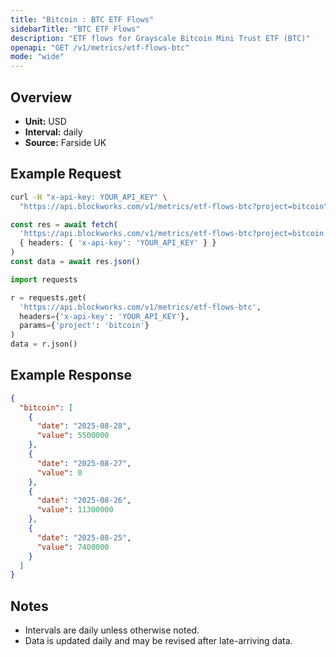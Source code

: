 ```yaml
---
title: "Bitcoin : BTC ETF Flows"
sidebarTitle: "BTC ETF Flows"
description: "ETF flows for Grayscale Bitcoin Mini Trust ETF (BTC)"
openapi: "GET /v1/metrics/etf-flows-btc"
mode: "wide"
---
```


## Overview

- **Unit:** USD
- **Interval:** daily
- **Source:** Farside UK

## Example Request

<CodeGroup>

```bash cURL
curl -H "x-api-key: YOUR_API_KEY" \
  "https://api.blockworks.com/v1/metrics/etf-flows-btc?project=bitcoin"
```

```typescript TypeScript
const res = await fetch(
  'https://api.blockworks.com/v1/metrics/etf-flows-btc?project=bitcoin',
  { headers: { 'x-api-key': 'YOUR_API_KEY' } }
)
const data = await res.json()
```

```python Python
import requests

r = requests.get(
  'https://api.blockworks.com/v1/metrics/etf-flows-btc',
  headers={'x-api-key': 'YOUR_API_KEY'},
  params={'project': 'bitcoin'}
)
data = r.json()
```

</CodeGroup>

## Example Response

```json
{
  "bitcoin": [
    {
      "date": "2025-08-28",
      "value": 5500000
    },
    {
      "date": "2025-08-27",
      "value": 0
    },
    {
      "date": "2025-08-26",
      "value": 11300000
    },
    {
      "date": "2025-08-25",
      "value": 7400000
    }
  ]
}
```

## Notes
- Intervals are daily unless otherwise noted.
- Data is updated daily and may be revised after late-arriving data.
